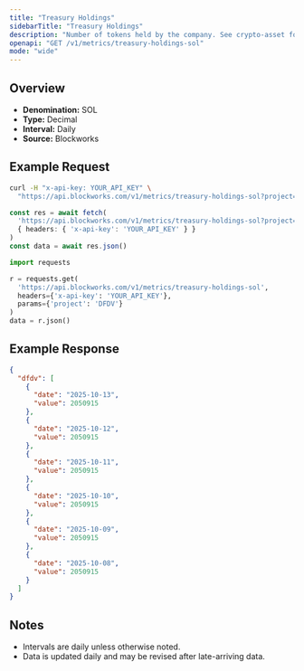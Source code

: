 ```yaml
---
title: "Treasury Holdings"
sidebarTitle: "Treasury Holdings"
description: "Number of tokens held by the company. See crypto-asset for asset indicator"
openapi: "GET /v1/metrics/treasury-holdings-sol"
mode: "wide"
---
```


## Overview

- **Denomination:** SOL
- **Type:** Decimal
- **Interval:** Daily
- **Source:** Blockworks

## Example Request

<CodeGroup>

```bash cURL
curl -H "x-api-key: YOUR_API_KEY" \
  "https://api.blockworks.com/v1/metrics/treasury-holdings-sol?project=DFDV"
```

```typescript TypeScript
const res = await fetch(
  'https://api.blockworks.com/v1/metrics/treasury-holdings-sol?project=DFDV',
  { headers: { 'x-api-key': 'YOUR_API_KEY' } }
)
const data = await res.json()
```

```python Python
import requests

r = requests.get(
  'https://api.blockworks.com/v1/metrics/treasury-holdings-sol',
  headers={'x-api-key': 'YOUR_API_KEY'},
  params={'project': 'DFDV'}
)
data = r.json()
```

</CodeGroup>

## Example Response

```json
{
  "dfdv": [
    {
      "date": "2025-10-13",
      "value": 2050915
    },
    {
      "date": "2025-10-12",
      "value": 2050915
    },
    {
      "date": "2025-10-11",
      "value": 2050915
    },
    {
      "date": "2025-10-10",
      "value": 2050915
    },
    {
      "date": "2025-10-09",
      "value": 2050915
    },
    {
      "date": "2025-10-08",
      "value": 2050915
    }
  ]
}
```

## Notes
- Intervals are daily unless otherwise noted.
- Data is updated daily and may be revised after late-arriving data.